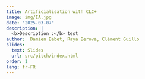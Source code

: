 ```yaml
---
title: Artificialisation with CLC+
image: img/IA.jpg
date: "2025-03-07"
description: |
  <b>Description :</b> test
author:  Damien Babet, Raya Berova, Clément Guillo
slides:
  text: Slides
  url: src/pitch/index.html
order: 1
lang: fr-FR
---
```


